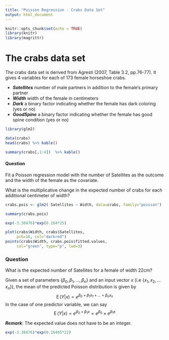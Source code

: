 ```yaml
---
title: "Poisson Regression - Crabs Data Set"
output: html_document
---
```


```r
knitr::opts_chunk$set(echo = TRUE)
library(knitr)
library(magrittr)
```

The crabs data set
============================

The crabs data set is derived from Agresti (2007, Table 3.2, pp.76-77). It
gives 4 variables for each of 173 female horseshoe crabs.
    
* ***Satellites*** number of male partners in addition to the female's primary
partner
* ***Width*** width of the female in centimeters
* ***Dark*** a binary factor indicating whether the female has dark coloring
(yes or no)
* ***GoodSpine*** a binary factor indicating whether the female has good
spine condition (yes or no)

```r
library(glm2)

data(crabs)
head(crabs) %>% kable()
```

```r
summary(crabs[,1:4])  %>% kable()
```

#### Question 

Fit a Poisson regression model with the number of Satellites as the outcome
and the width of the female as the covariate. 

What is the multiplicative
change in the expected number of crabs for each additional centimeter of
width?



```r
crabs.pois <- glm2( Satellites ~ Width, data=crabs, family="poisson")

summary(crabs.pois)
```


```r
exp(-3.30476)*exp(0.164*25)

```




```r

plot(crabs$Width, crabs$Satellites,
     pch=16, col="darkred")
points(crabs$Width, crabs.pois$fitted.values, 
     col="green", type="p", lwd=3)

```

### Question
What is the expected number of Satellites for a female of width 22cm?

Given a set of parameters $\{\beta_0,\beta_1, \ldots, \beta_n\}$ and an input vector $x$ (i.e $\{x_1,x_2, \ldots x_n\}$), the mean of the predicted Poisson distribution is given by
$$\operatorname{E}(Y|x)=e^{\beta_0+\beta_1x_1 + \ldots + \beta_nx_n}\,
$$
In the case of one predictor variable, we can say
$$\operatorname{E}(Y|x)=e^{\beta_0+\beta_1x}=e^{\beta_0}\times e^{\beta_1x}\,$$

***Remark***: The expected value does not have to be an integer.





```r
exp(-3.30476)*exp(0.16405*22)
```
